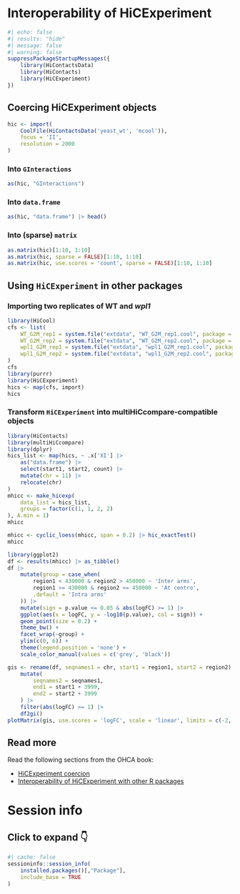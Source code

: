 # Interoperability of HiCExperiment

```r
#| echo: false
#| results: "hide"
#| message: false
#| warning: false
suppressPackageStartupMessages({
    library(HiContactsData)
    library(HiContacts)
    library(HiCExperiment)
})
```

## Coercing HiCExperiment objects

```r
hic <- import(
    CoolFile(HiContactsData('yeast_wt', 'mcool')), 
    focus = 'II', 
    resolution = 2000
)
```

### Into `GInteractions` 

```r
as(hic, "GInteractions")
```

### Into `data.frame` 

```r
as(hic, "data.frame") |> head()
```

### Into (sparse) `matrix` 

```r
as.matrix(hic)[1:10, 1:10]
as.matrix(hic, sparse = FALSE)[1:10, 1:10]
as.matrix(hic, use.scores = 'count', sparse = FALSE)[1:10, 1:10]
```

## Using `HiCExperiment` in other packages

### Importing two replicates of WT and *wpl1*

```r
library(HiCool)
cfs <- list(
    WT_G2M_rep1 = system.file("extdata", "WT_G2M_rep1.cool", package = "BiocBook.OHCA.Bioc2023"), 
    WT_G2M_rep2 = system.file("extdata", "WT_G2M_rep2.cool", package = "BiocBook.OHCA.Bioc2023"), 
    wpl1_G2M_rep1 = system.file("extdata", "wpl1_G2M_rep1.cool", package = "BiocBook.OHCA.Bioc2023"), 
    wpl1_G2M_rep2 = system.file("extdata", "wpl1_G2M_rep2.cool", package = "BiocBook.OHCA.Bioc2023")
)
cfs
library(purrr)
library(HiCExperiment)
hics <- map(cfs, import)
hics
```

### Transform `HiCExperiment` into multiHiCcompare-compatible objects

```r
library(HiContacts)
library(multiHiCcompare)
library(dplyr)
hics_list <- map(hics, ~ .x['XI'] |> 
    as("data.frame") |>
    select(start1, start2, count) |> 
    mutate(chr = 11) |>
    relocate(chr) 
)
mhicc <- make_hicexp(
    data_list = hics_list, 
    groups = factor(c(1, 1, 2, 2)
), A.min = 1)
mhicc
```

```r
mhicc <- cyclic_loess(mhicc, span = 0.2) |> hic_exactTest()
mhicc
```

```r
library(ggplot2)
df <- results(mhicc) |> as_tibble() 
df |> 
    mutate(group = case_when(
        region1 < 430000 & region2 > 450000 ~ 'Inter arms',
        region1 >= 430000 & region2 <= 450000 ~ 'At centro',
        .default = 'Intra arms'
    )) |> 
    mutate(sign = p.value <= 0.05 & abs(logFC) >= 1) |>
    ggplot(aes(x = logFC, y = -log10(p.value), col = sign)) + 
    geom_point(size = 0.2) + 
    theme_bw() + 
    facet_wrap(~group) + 
    ylim(c(0, 6)) + 
    theme(legend.position = 'none') + 
    scale_color_manual(values = c('grey', 'black'))
```

```r
gis <- rename(df, seqnames1 = chr, start1 = region1, start2 = region2) |> 
    mutate(
        seqnames2 = seqnames1, 
        end1 = start1 + 3999, 
        end2 = start2 + 3999
    ) |> 
    filter(abs(logFC) >= 1) |>
    df2gi() 
plotMatrix(gis, use.scores = 'logFC', scale = 'linear', limits = c(-2, 2), cmap = bgrColors())
```

## Read more

Read the following sections from the OHCA book: 

- [HiCExperiment coercion](https://jserizay.com/OHCA/parsing.html#coercing-hicexperiment-objects)
- [Interoperability of HiCExperiment with other R packages](https://jserizay.com/OHCA/interoperability.html)

# Session info {-}

::: {.callout-note collapse="true"}

## Click to expand 👇

```r
#| cache: false
sessioninfo::session_info(
    installed.packages()[,"Package"], 
    include_base = TRUE
)
```

:::
